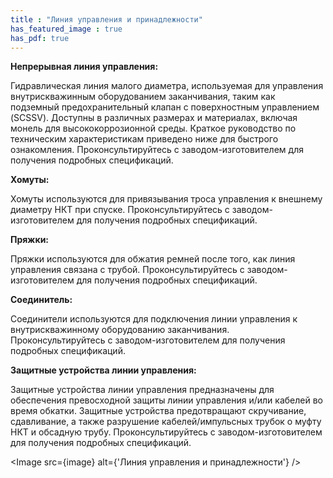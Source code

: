```yaml
---
title : "Линия управления и принадлежности"
has_featured_image : true
has_pdf: true
---
```


**Непрерывная линия управления:**

Гидравлическая линия малого диаметра, используемая для управления внутрискважинным оборудованием заканчивания, таким как подземный предохранительный клапан с поверхностным управлением (SCSSV). Доступны в различных размерах и материалах, включая монель для высококоррозионной среды. Краткое руководство по техническим характеристикам приведено ниже для быстрого ознакомления. Проконсультируйтесь с заводом-изготовителем для получения подробных спецификаций.

**Хомуты:**

Хомуты используются для привязывания троса управления к внешнему диаметру НКТ при спуске. Проконсультируйтесь с заводом-изготовителем для получения подробных спецификаций.

**Пряжки:**

Пряжки используются для обжатия ремней после того, как линия управления связана с трубой. Проконсультируйтесь с заводом-изготовителем для получения подробных спецификаций.

**Соединитель:**

Соединители используются для подключения линии управления к внутрискважинному оборудованию заканчивания. Проконсультируйтесь с заводом-изготовителем для получения подробных спецификаций.

**Защитные устройства линии управления:**

Защитные устройства линии управления предназначены для обеспечения превосходной защиты линии управления и/или кабелей во время обкатки. Защитные устройства предотвращают скручивание, сдавливание, а также разрушение кабелей/импульсных трубок о муфту НКТ и обсадную трубу. Проконсультируйтесь с заводом-изготовителем для получения подробных спецификаций.



<Image src={image} alt={'Линия управления и принадлежности'} />